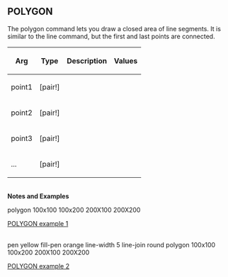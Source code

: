== POLYGON== 

The polygon command lets you draw a closed area of line segments. It is similar to the line command, but the first and last points are connected.

{| cellspacing="1" cellpadding="4" border="0" style="background: black; color: black"
! bgcolor="silver" | Arg 
! bgcolor="silver" | Type 
! bgcolor="silver" | Description
! bgcolor="silver" | Values
|- 
| bgcolor="white" | point1
| bgcolor="white" | [pair!]
| bgcolor="white" | 
| bgcolor="white" | 
|- 
| bgcolor="white" | point2
| bgcolor="white" | [pair!]
| bgcolor="white" | 
| bgcolor="white" | 
|- 
| bgcolor="white" | point3
| bgcolor="white" | [pair!]
| bgcolor="white" | 
| bgcolor="white" | 
|- 
| bgcolor="white" | ...
| bgcolor="white" | [pair!]
| bgcolor="white" | 
| bgcolor="white" | 
|}
<br>'''Notes and Examples'''

polygon 100x100 100x200 200X100 200X200

[[images/POLYGON-1.png|POLYGON example 1]]

<br>

pen yellow fill-pen orange
line-width 5 line-join round
polygon 100x100 100x200 200X100 200X200

[[images/POLYGON-2.png|POLYGON example 2]]

<br>